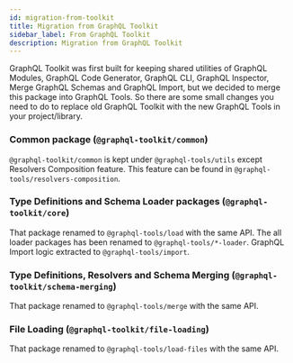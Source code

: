 ```yaml
---
id: migration-from-toolkit
title: Migration from GraphQL Toolkit
sidebar_label: From GraphQL Toolkit
description: Migration from GraphQL Toolkit
---
```


GraphQL Toolkit was first built for keeping shared utilities of GraphQL Modules, GraphQL Code Generator, GraphQL CLI, GraphQL Inspector, Merge GraphQL Schemas and GraphQL Import, but we decided to merge this package into GraphQL Tools. So there are some small changes you need to do to replace old GraphQL Toolkit with the new GraphQL Tools in your project/library.

### Common package (`@graphql-toolkit/common`)

`@graphql-toolkit/common` is kept under `@graphql-tools/utils` except Resolvers Composition feature. This feature can be found in `@graphql-tools/resolvers-composition`.

### Type Definitions and Schema Loader packages (`@graphql-toolkit/core`)

That package renamed to `@graphql-tools/load` with the same API. The all loader packages has been renamed to `@graphql-tools/*-loader`.
GraphQL Import logic extracted to `@graphql-tools/import`.

### Type Definitions, Resolvers and Schema Merging (`@graphql-toolkit/schema-merging`)

That package renamed to `@graphql-tools/merge` with the same API.

### File Loading (`@graphql-toolkit/file-loading`)

That package renamed to `@graphql-tools/load-files` with the same API.
